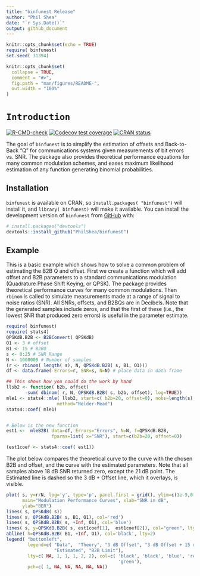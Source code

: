 ```yaml
---
title: "binfunest Release"
author: "Phil Shea"
date: "`r Sys.Date()`"
output: github_document
---
```


```r
knitr::opts_chunk$set(echo = TRUE)
require( binfunest)
set.seed( 31394)
```

```r
knitr::opts_chunk$set(
  collapse = TRUE,
  comment = "#>",
  fig.path = "man/figures/README-",
  out.width = "100%"
)
```

# `Introduction`

<!-- badges: start -->
[![R-CMD-check](https://github.com/PhilShea/binfunest/actions/workflows/R-CMD-check.yaml/badge.svg)](https://github.com/PhilShea/binfunest/actions/workflows/R-CMD-check.yaml)
[![Codecov test coverage](https://codecov.io/gh/PhilShea/binfunest/branch/main/graph/badge.svg)](https://app.codecov.io/gh/PhilShea/binfunest?branch=main)
[![CRAN status](https://www.r-pkg.org/badges/version/binfunest)](https://CRAN.R-project.org/package=binfunest)
<!-- badges: end -->

The goal of `binfunest` is to simplify the estimation of offsets and Back-to-Back "Q" for communications systems given measurements of bit errors vs. SNR.  The package also provides theoretical performance equations for many common modulation schemes, and eases maximum likelihood estimation of any function generating binomial probabilities.

## Installation

`binfunest` is available on CRAN, so `install.packages( "binfunest")` will install it, and `library( binfunest)` will make it available. You can install the development version of `binfunest` from [GitHub](https://github.com/) with:

``` r
# install.packages("devtools")
devtools::install_github("PhilShea/binfunest")
```

## Example

This is a basic example which shows how to solve a common problem of estimating the B2B Q and offset.  First we create a function which will add offset and B2B parameters to a standard communications modulation (Quadrature Phase Shift Keying, or QPSK).  The package provides theoretical performance curves for many common modulations.  Then `rbinom` is called to simulate measurements made at a range of signal to noise ratios (SNR).  All SNRs, offsets, and B2BQs are in Decibels.  Note that the generated samples include zeros, and that the first of these (i.e., the lowest SNR that produced zero errors) is useful in the parameter estimate.

```r
require( binfunest)
require( stats4)
QPSKdB.B2B <- B2BConvert( QPSKdB)
O1 <- 3 # offset
B1 <- 15 # B2BQ
s <- 0:25 # SNR Range 
N <- 1000000 # Number of samples
(r <- rbinom( length( s), N, QPSKdB.B2B( s, B1, O1)))
df <- data.frame( Errors=r, SNR=s, N=N) # place data in data frame

## This shows how you could do the work by hand
llsb2 <- function( b2b, offset)
       -sum( dbinom( r, N, QPSKdB.B2B( s, b2b, offset), log=TRUE))
mle1 <- stats4::mle( llsb2, start=c( b2b=20, offset=0), nobs=length(s),
                   method="Nelder-Mead")
stats4::coef( mle1)


# Below is the new function
est1 <-  mleB2B( data=df, Errors="Errors", N=N, f=QPSKdB.B2B,
                 fparms=list( x="SNR"), start=c(b2b=20, offset=0))

(est1coef <- stats4::coef( est1))
```

The plot below compares the theoretical curve to the curve with the chosen B2B and offset, and the curve with the estimated parameters. Note that all samples above 18 dB SNR returned zero, except the 21 dB point.  The Estimated line is dashed so the 3 dB + Offset line, which it overlays, is visible.

```r
plot( s, y=r/N, log='y', type='p', panel.first = grid(), ylim=c(1e-9,0.5),
      main="Modulation Performance Curves", xlab="SNR in dB",
      ylab="BER")
lines( s, QPSKdB( s))
lines( s, QPSKdB.B2B( s, B1, O1), col='red')
lines( s, QPSKdB.B2B( s, +Inf, O1), col='blue')
lines( s, y=QPSKdB.B2B( s, est1coef[1],  est1coef[2]), col="green", lty=2)
abline( h=QPSKdB.B2B( B1, +Inf, O1), col='black', lty=2)
legend( "bottomleft",
        legend=c( "Data",  "Theory", "3 dB Offset", "3 dB Offset + 15 dB B2B", 
                  "Estimated", "B2B Limit"),
        lty=c( NA, 1, 1, 1, 2, 2), col=c( 'black', 'black', 'blue', 'red',
                                          'green'),
        pch=c( 1, NA, NA, NA, NA, NA))
```
